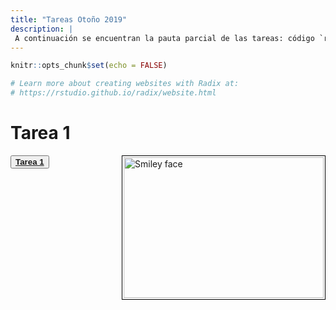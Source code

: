 ```yaml
---
title: "Tareas Otoño 2019"
description: |
 A continuación se encuentran la pauta parcial de las tareas: código `r emo::ji("heavy_plus_sign")` enunciado. El código de la página en Redix como el R Markdown se encuentran en un repositorio en `r emo::ji("heart")` [**Github**](https://github.com/GaboCg) `r emo::ji("heart")`. 
---
```


```r
knitr::opts_chunk$set(echo = FALSE)

# Learn more about creating websites with Radix at:
# https://rstudio.github.io/radix/website.html

```

# Tarea 1 

<p>
<img src="images/images_hw1_2019_a.jpg" alt="Smiley face" style="float: right; width:320px; height:225px; margin-bottom: 0px 10px;
margin-left: 40px ; border: solid black 1px; padding: 2px">


<button class="button" onclick="myFunction()"> 
[**Tarea 1**](homework/2019/autumn/hw1/hws1.html)
</button>

</p>

